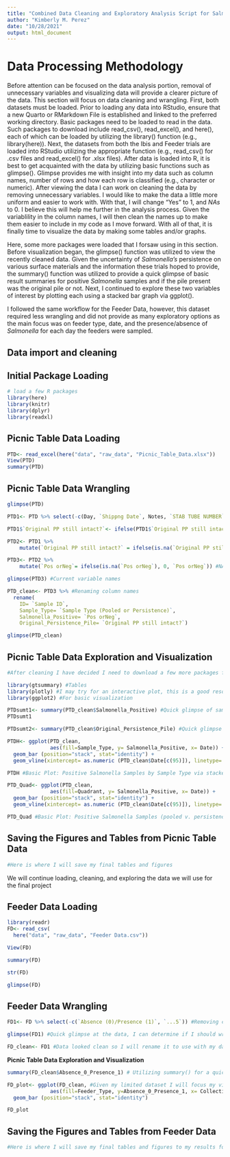 ```yaml
---
title: "Combined Data Cleaning and Exploratory Analysis Script for Salmonella Environmental Persistence Informs Management Relevant to Avian and Public Health"
author: "Kimberly M. Perez"
date: "10/28/2021"
output: html_document
---
```

# **Data Processing Methodology**
Before attention can be focused on the data analysis portion, removal of unnecessary variables and visualizing data will provide a clearer picture of the data. This section will focus on data cleaning and wrangling. First, both datasets must be loaded. Prior to loading any data into RStudio, ensure that a new Quarto or RMarkdown File is established and linked to the preferred working directory. Basic packages need to be loaded to read in the data. Such packages to download include read_csv(), read_excel(), and here(), each of which can be loaded by utilizing the library() function (e.g., library(here)). Next, the datasets from both the Ibis and Feeder trials are loaded into RStudio utilizing the appropriate function (e.g., read_csv() for .csv files and read_excel() for .xlsx files). After data is loaded into R, it is best to get acquainted with the data by utilizing basic functions such as glimpse(). Glimpse provides me with insight into my data such as column names, number of rows and how each row is classified (e.g., character or numeric). After viewing the data I can work on cleaning the data by removing unnecessary variables. I would like to make the data a little more uniform and easier to work with. With that, I will change "Yes" to 1, and *NAs* to 0. I believe this will help me further in the analysis process. Given the variablility in the column names, I will then clean the names up to make them easier to include in my code as I move forward. With all of that, it is finally time to visualize the data by making some tables and/or graphs. 

Here, some more packages were loaded that I forsaw using in this section. Before visualization began, the glimpse() function was utilized to view the recently cleaned data. Given the uncertainty of *Salmonella's* persistence on various surface materials and the information these trials hoped to provide, the summary() function was utilized to provide a quick glimpse of basic result summaries for positive *Salmonella* samples and if the pile present was the original pile or not. Next, I continued to explore these two variables of interest by plotting each using a stacked bar graph via ggplot().

I followed the same workflow for the Feeder Data, however, this dataset required less wrangling and did not provide as many exploratory options as the main focus was on feeder type, date, and the presence/absence of *Salmonella* for each day the feeders were sampled.

## **Data import and cleaning**

## **Initial Package Loading**
```r
# load a few R packages
library(here)
library(knitr)
library(dplyr)
library(readxl)
```

## **Picnic Table Data Loading**
```r
PTD<- read_excel(here("data", "raw_data", "Picnic_Table_Data.xlsx"))
View(PTD)
summary(PTD)
```
## **Picnic Table Data Wrangling**
```r
glimpse(PTD)

PTD1<- PTD %>% select(-c(Day, `Shippng Date`, Notes, `STAB TUBE NUMBER`, `ORIGIN OF FECES`, ...13)) #Removing columns

PTD1$`Original PP still intact?`<- ifelse(PTD1$`Original PP still intact?`=="Yes", 1, 0)

PTD2<- PTD1 %>% 
    mutate(`Original PP still intact?` = ifelse(is.na(`Original PP still intact?`), 0, `Original PP still intact?`)) #NAs to 0 for column `Original PP still intact?`

PTD3<- PTD2 %>% 
    mutate(`Pos orNeg`= ifelse(is.na(`Pos orNeg`), 0, `Pos orNeg`)) #NAs to 0 for column `Pos orNeg`

glimpse(PTD3) #Current variable names

PTD_clean<- PTD3 %>% #Renaming column names
  rename(
    ID= `Sample ID`,
    Sample_Type= `Sample Type (Pooled or Persistence)`,
    Salmonella_Positive= `Pos orNeg`,
    Original_Persistence_Pile= `Original PP still intact?`)

glimpse(PTD_clean)
```

## **Picnic Table Data Exploration and Visualization**
```r
#After cleaning I have decided I need to download a few more packages for the data visualization 

library(gtsummary) #Tables 
library(plotly) #I may try for an interactive plot, this is a good resource to use
library(ggplot2) #For basic visualization

PTDsumt1<- summary(PTD_clean$Salmonella_Positive) #Quick glimpse of samples, non-specific (e.g., persistence/pool) based on Salmonella positivity
PTDsumt1

PTDsumt2<- summary(PTD_clean$Original_Persistence_Pile) #Quick glimpse of samples, non-specific (e.g., persistence/pool) based on Persistence Piles (e.g., OG or not)

PTDH<- ggplot(PTD_clean, 
              aes(fill=Sample_Type, y= Salmonella_Positive, x= Date)) + 
  geom_bar (position="stack", stat="identity") +
  geom_vline(xintercept= as.numeric (PTD_clean$Date[c(95)]), linetype= "dotted", color="red", lwd=1)

PTDH #Basic Plot: Positive Salmonella Samples by Sample Type via stacked plot, red line denotes decrease, will tap Dr. Hernandez for more information on this decline (e.g., weather, shipping, etc.) 

PTD_Quad<- ggplot(PTD_clean, 
              aes(fill=Quadrant, y= Salmonella_Positive, x= Date)) + 
  geom_bar (position="stack", stat="identity") +
  geom_vline(xintercept= as.numeric (PTD_clean$Date[c(95)]), linetype= "dotted", color="green", lwd=1)

PTD_Quad #Basic Plot: Positive Salmonella Samples (pooled v. persistence) by Quadrant via stacked plot green line denotes decrease, will tap Dr. Hernandez for more information on this decline (e.g., weather, shipping, etc.)  
```
## **Saving the Figures and Tables from Picnic Table Data**

```r
#Here is where I will save my final tables and figures
```
We will continue loading, cleaning, and exploring the data we will use for the final project

## **Feeder Data Loading**
```r
library(readr)
FD<- read_csv(
  here("data", "raw_data", "Feeder Data.csv"))

View(FD)

summary(FD)

str(FD)

glimpse(FD)
```

## **Feeder Data Wrangling**
```r
FD1<- FD %>% select(-c(`Absence (0)/Presence (1)`, `...5`)) #Removing columns

glimpse(FD1) #Quick glimpse at the data, I can determine if I should wrangle the data a bit more

FD_clean<- FD1 #Data looked clean so I will rename it to use with my data exploration and visualization process below 
```

**Picnic Table Data Exploration and Visualization**
```r
summary(FD_clean$Absence_0_Presence_1) # Utilizing summary() for a quick look at result summaries- not much info here

FD_plot<- ggplot(FD_clean, #Given my limited dataset I will focus my visualization on feeder type and presence/absence of Salmonella 
              aes(fill=Feeder_Type, y=Absence_0_Presence_1, x= Collection_Date)) + 
  geom_bar (position="stack", stat="identity") 

FD_plot  
```

## **Saving the Figures and Tables from Feeder Data**

```r
#Here is where I will save my final tables and figures to my results folder/subfolders 
```